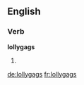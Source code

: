 ==English==

===Verb===
'''lollygags'''

# {{third-person singular of|lollygag}}
{{count page|[[Wiktionary:Page count]]}}

[[de:lollygags]]
[[fr:lollygags]]